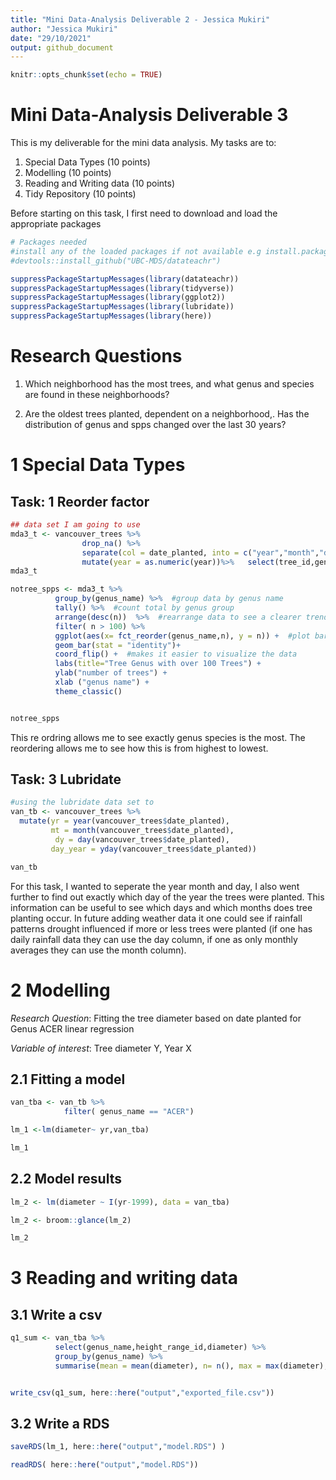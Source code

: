 ```yaml
---
title: "Mini Data-Analysis Deliverable 2 - Jessica Mukiri"
author: "Jessica Mukiri"
date: "29/10/2021"
output: github_document
---
```


```r
knitr::opts_chunk$set(echo = TRUE)
```

# Mini Data-Analysis Deliverable 3

This is my deliverable for the mini data analysis. My tasks are to:

1. Special Data Types (10 points)
2. Modelling (10 points)
3. Reading and Writing data (10 points)
4. Tidy Repository (10 points)

Before starting on this task, I first need to download and load the appropriate packages

```r
# Packages needed
#install any of the loaded packages if not available e.g install.packages("devtools")
#devtools::install_github("UBC-MDS/datateachr")

suppressPackageStartupMessages(library(datateachr))
suppressPackageStartupMessages(library(tidyverse))
suppressPackageStartupMessages(library(ggplot2))
suppressPackageStartupMessages(library(lubridate))
suppressPackageStartupMessages(library(here))
```

# Research Questions

1. Which neighborhood has the most trees, and what genus and species are found in these neighborhoods?

2. Are the oldest trees planted, dependent on a neighborhood,. Has the distribution of genus and spps changed over the last 30 years?


# 1  Special Data Types

## Task: 1 Reorder factor

```r
## data set I am going to use
mda3_t <- vancouver_trees %>% 
                drop_na() %>% 
                separate(col = date_planted, into = c("year","month","day"),sep="-")%>% 
                mutate(year = as.numeric(year))%>%   select(tree_id,genus_name,species_name,longitude,latitude,neighbourhood_name,year)
mda3_t 

notree_spps <- mda3_t %>% 
          group_by(genus_name) %>%  #group data by genus name
          tally() %>%  #count total by genus group
          arrange(desc(n))  %>%  #rearrange data to see a clearer trend
          filter( n > 100) %>% 
          ggplot(aes(x= fct_reorder(genus_name,n), y = n)) +  #plot bar graph and ensure you reorder the results
          geom_bar(stat = "identity")+
          coord_flip() +  #makes it easier to visualize the data 
          labs(title="Tree Genus with over 100 Trees") +
          ylab("number of trees") +
          xlab ("genus name") +
          theme_classic()


notree_spps

```
This re ordring allows me to see exactly genus species is the most. The reordering  allows me to see how this is from highest to lowest. 

## Task: 3 Lubridate

```r
#using the lubridate data set to
van_tb <- vancouver_trees %>%
  mutate(yr = year(vancouver_trees$date_planted),
         mt = month(vancouver_trees$date_planted),
          dy = day(vancouver_trees$date_planted),
         day_year = yday(vancouver_trees$date_planted))

van_tb
```
For this task, I wanted to seperate the year month and day, I also went further to find out exactly which day of the year the trees were planted. This information can be useful to see which days and which months does tree planting occur. In future adding weather data it one could see if rainfall patterns drought influenced if more or less trees were planted (if one has daily rainfall data they can use the day column, if one as only monthly averages they can use the month column). 

# 2  Modelling

*Research Question*: Fitting the tree diameter based on date planted for Genus ACER linear regression 

*Variable of interest*: Tree diameter Y, Year X

## 2.1 Fitting a model

```r
van_tba <- van_tb %>% 
            filter( genus_name == "ACER")

lm_1 <-lm(diameter~ yr,van_tba)

lm_1
```

## 2.2 Model results

```r
lm_2 <- lm(diameter ~ I(yr-1999), data = van_tba)

lm_2 <- broom::glance(lm_2)

lm_2
```


# 3  Reading and writing data

## 3.1 Write a csv

```r

q1_sum <- van_tba %>% 
          select(genus_name,height_range_id,diameter) %>% 
          group_by(genus_name) %>% 
          summarise(mean = mean(diameter), n= n(), max = max(diameter), min = min(diameter), median = median(diameter), sd = sd(diameter))


write_csv(q1_sum, here::here("output","exported_file.csv"))

```


## 3.2 Write a RDS

```r


saveRDS(lm_1, here::here("output","model.RDS") ) 

readRDS( here::here("output","model.RDS"))
```


